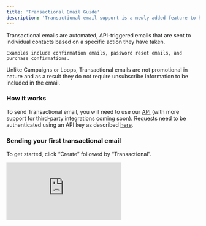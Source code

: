 ```yaml
---
title: 'Transactional Email Guide'
description: 'Transactional email support is a newly added feature to help you send infrastructure-level emails from Loops.'
---
```


<Tip>
    Transactional emails are automated, API-triggered emails that are sent to individual contacts based on a specific action they have taken.

    Examples include confirmation emails, password reset emails, and purchase confirmations.

</Tip>

Unlike Campaigns or Loops, Transactional emails are not promotional in nature and as a result they do not require unsubscribe information to be included in the email.

### How it works

To send Transactional email, you will need to use our [API](/add-users/api-reference) (with more support for third-party integrations coming soon). Requests need to be authenticated using an API key as described [here](add-users/api-reference).

### Sending your first transactional email

To get started, click “Create” followed by “Transactional”.

<div style={{ position: 'relative', paddingBottom: '62.5%', height: 0 }}>
  <iframe
    src="https://res.cloudinary.com/mintlify/video/upload/v1684192725/transactional_f2wntg.mp4"
    frameBorder={0}
    webkitallowfullscreen
    mozallowfullscreen
    allowFullScreen
    style={{
      position: 'absolute',
      top: 0,
      left: 0,
      width: '100%',
      height: '100%',
    }}
  />
</div>

Then you'll compose the email you'd like to send in our builder.

![](/images/email.png)

In this email, a user clicks the Reset Password button to reset their information.

The link in the button is filled in by the information in the data variable you send. We're also sending the user's name in through a data variable.

<div style={{ position: 'relative', paddingBottom: '62.5%', height: 0 }}>
  <iframe
    src="https://res.cloudinary.com/mintlify/video/upload/v1684192725/transactional_f2wntg.mp4"
    frameBorder={0}
    webkitallowfullscreen
    mozallowfullscreen
    allowFullScreen
    style={{
      position: 'absolute',
      top: 0,
      left: 0,
      width: '100%',
      height: '100%',
    }}
  />
</div>

Note that currently you can insert data variables into the text of the email with the “terminal prompt” button:

<img height="20" src="/images/terminal.png" />

For image links and button links, you will be able to insert data variables with the inline version of the same button.

![](/images/passwordresetlink.png)

<div style={{ position: 'relative', paddingBottom: '62.5%', height: 0 }}>
  <iframe
    src="https://res.cloudinary.com/mintlify/video/upload/v1684193741/view-payload_yasybs.mp4"
    frameBorder={0}
    webkitallowfullscreen
    mozallowfullscreen
    allowFullScreen
    style={{
      position: 'absolute',
      top: 0,
      left: 0,
      width: '100%',
      height: '100%',
    }}
  />
</div>

On the next page, after clicking “Next”, you'll see the API Details section. This contains the data variables used in the email as well as a sample payload for reference. The “Transactional ID” lets you distinguish between different transactional emails when calling the API and is required.

![](/images/next.png)

### Publish the email

To enable sending the email, it needs to be published by pressing “Publish”.

### Send your email

In the example above, two Data Variables were used in the email and there is a transactional ID needed as part of our API call. Any data variables created in the email are required when making the API request.

Here's an example of the request for sending this email:

**Send a POST to this endpoint (make sure to authenticate)**

```json
https://app.loops.so/api/v1/transactional
```

**Payload**

```json
{
  "transactionalId": "clfq6dinn000yl70fgwwyp82l",
  "email": "favorite@example.com",
  "dataVariables": {
    "name": "Chris",
    "passwordResetLink": "https://example.com/reset-password"
  }
}
```

### Editing the email

To edit the email, press “Duplicate as Draft” on the Compose page:

![](/images/duplicate.png)
The previous version of the email will continue sending until you press “Republish” on the Publish page:

![](/images/republish.png)
That means you can edit Transactional emails while still sending your existing emails.

### Metrics

After emails are sent, details are shown in the metrics page.

These include send time and if messages experienced any issues with delivery (bounces or spam complaints).

<Tip>
  Note that open and click tracking is disabled for transactional messages to
  improve deliverability for infrastructure-level communications.
</Tip>
